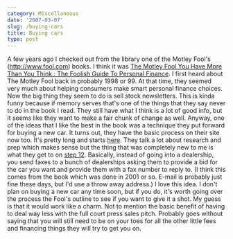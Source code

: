 ```yaml
---
category: Miscellaneous
date: '2007-03-07'
slug: /buying-cars
title: Buying cars
type: post
---
```



A few years ago I checked out from the library one of the Motley
Fool's (http://www.fool.com) books. I think it was
[The Motley Fool You Have More Than You Think : The Foolish Guide To Personal Finance](http://www.amazon.com/Motley-Fool-Have-More-Think/dp/0743201744).
I first heard about The Motley Fool back in probably 1998 or 99. At
that time, they seemed very much about helping consumers make smart
personal finance choices. Now the big thing they seem to do is sell
stock newsletters. This is kinda funny because if memory serves
that's one of the things that they say never to do in the book I
read. They still have what I think is a lot of good info, but it
seems like they want to make a fair chunk of change as well.
Anyway, one of the ideas that I like the best in the book was a
technique they put forward for buying a new car. It turns out, they
have the basic process on their site now too. It's pretty long and
starts [here](http://www.fool.com/car/car.htm). They talk a lot
about research and prep which makes sense but the thing that was
completely new to me is what they get to on
[step 12](http://www.fool.com/car/car12.htm). Basically, instead of
going into a dealership, you send faxes to a bunch of dealerships
asking them to provide a bid for the car you want and provide them
with a fax number to reply to. (I think this comes from the book
which was done in 2001 or so. E-mail is probably just fine these
days, but I'd use a throw away address.) I love this idea. I don't
plan on buying a new car any time soon, but if you do, it's worth
going over the process the Fool's outline to see if you want to
give it a shot. My guess is that it would work like a charm. Not to
mention the basic benefit of having to deal way less with the full
court press sales pitch. Probably goes without saying that you will
still need to be on your toes for all the other little fees and
financing things they will try to get you on.